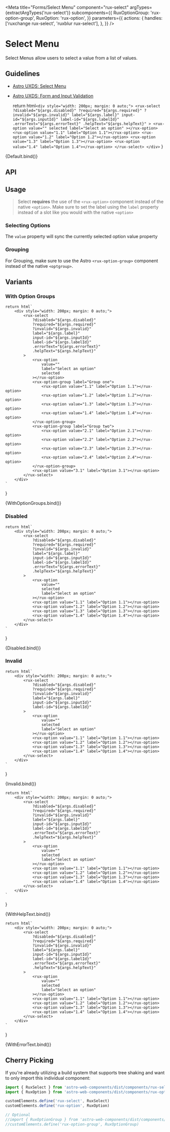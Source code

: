 
<Meta
    title="Forms/Select Menu"
    component="rux-select"
    argTypes={extractArgTypes('rux-select')}
    subcomponents={{
        RuxOptionGroup: 'rux-option-group',
        RuxOption: 'rux-option',
    }}
    parameters={{
        actions: {
            handles: ['ruxchange rux-select', 'ruxblur rux-select'],
        },
    }}
/>

# Select Menu

Select Menus allow users to select a value from a list of values.

## Guidelines

-   [Astro UXDS: Select Menu](https://astrouxds.com/components/select/)
-   [Astro UXDS: Form and Input Validation](https://www.astrouxds.com/ui-components/validation)

    return html`
        <div style="width: 200px; margin: 0 auto;">
            <rux-select
                ?disabled="${args.disabled}"
                ?required="${args.required}"
                ?invalid="${args.invalid}"
                label="${args.label}"
                input-id="${args.inputId}"
                label-id="${args.labelId}"
                .errorText="${args.errorText}"
                .helpText="${args.helpText}"
            >
                <rux-option
                    value=""
                    selected
                    label="Select an option"
                ></rux-option>
                <rux-option value="1.1" label="Option 1.1"></rux-option>
                <rux-option value="1.2" label="Option 1.2"></rux-option>
                <rux-option value="1.3" label="Option 1.3"></rux-option>
                <rux-option value="1.4" label="Option 1.4"></rux-option>
            </rux-select>
        </div>
    `
}

<Canvas>
    <Story
        args={{
            label: 'Select Menu',
            inputId: 1,
            labelId: 1,
        }}
        name="Select Menu"
    >
        {Default.bind()}
    </Story>
</Canvas>

## API

<ArgsTable of="rux-select" />

## Usage

> Select **requires** the use of the `<rux-option>` component instead of the native `<option>`. Make sure to set the label using the `label` property instead of a slot like you would with the native `<option>`

### Selecting Options

The `value` property will sync the currently selected option value property

### Grouping

For Grouping, make sure to use the Astro `<rux-option-group>` component instead of the native `<optgroup>`.

## Variants

### With Option Groups

    return html`
        <div style="width: 200px; margin: 0 auto;">
            <rux-select
                ?disabled="${args.disabled}"
                ?required="${args.required}"
                ?invalid="${args.invalid}"
                label="${args.label}"
                input-id="${args.inputId}"
                label-id="${args.labelId}"
                .errorText="${args.errorText}"
                .helpText="${args.helpText}"
            >
                <rux-option
                    value=""
                    label="Select an option"
                    selected
                ></rux-option>
                <rux-option-group label="Group one">
                    <rux-option value="1.1" label="Option 1.1"></rux-option>
                    <rux-option value="1.2" label="Option 1.2"></rux-option>
                    <rux-option value="1.3" label="Option 1.3"></rux-option>
                    <rux-option value="1.4" label="Option 1.4"></rux-option>
                </rux-option-group>
                <rux-option-group label="Group two">
                    <rux-option value="2.1" label="Option 2.1"></rux-option>
                    <rux-option value="2.2" label="Option 2.2"></rux-option>
                    <rux-option value="2.3" label="Option 2.3"></rux-option>
                    <rux-option value="2.4" label="Option 2.4"></rux-option>
                </rux-option-group>
                <rux-option value="3.1" label="Option 3.1"></rux-option>
            </rux-select>
        </div>
    `
}

<Canvas>
    <Story
        args={{
            label: 'With option groups',
            inputId: 1,
            labelId: 1,
        }}
        name="With Option Groups"
    >
        {WithOptionGroups.bind()}
    </Story>
</Canvas>

### Disabled

    return html`
        <div style="width: 200px; margin: 0 auto;">
            <rux-select
                ?disabled="${args.disabled}"
                ?required="${args.required}"
                ?invalid="${args.invalid}"
                label="${args.label}"
                input-id="${args.inputId}"
                label-id="${args.labelId}"
                .errorText="${args.errorText}"
                .helpText="${args.helpText}"
            >
                <rux-option
                    value=""
                    selected
                    label="Select an option"
                ></rux-option>
                <rux-option value="1.1" label="Option 1.1"></rux-option>
                <rux-option value="1.2" label="Option 1.2"></rux-option>
                <rux-option value="1.3" label="Option 1.3"></rux-option>
                <rux-option value="1.4" label="Option 1.4"></rux-option>
            </rux-select>
        </div>
    `
}

<Canvas>
    <Story
        args={{
            label: 'Disabled Select Menu',
            disabled: true,
            inputId: 1,
            labelId: 1,
        }}
        name="Disabled"
    >
        {Disabled.bind()}
    </Story>
</Canvas>

### Invalid

    return html`
        <div style="width: 200px; margin: 0 auto;">
            <rux-select
                ?disabled="${args.disabled}"
                ?required="${args.required}"
                ?invalid="${args.invalid}"
                label="${args.label}"
                input-id="${args.inputId}"
                label-id="${args.labelId}"
            >
                <rux-option
                    value=""
                    selected
                    label="Select an option"
                ></rux-option>
                <rux-option value="1.1" label="Option 1.1"></rux-option>
                <rux-option value="1.2" label="Option 1.2"></rux-option>
                <rux-option value="1.3" label="Option 1.3"></rux-option>
                <rux-option value="1.4" label="Option 1.4"></rux-option>
            </rux-select>
        </div>
    `
}

<Canvas>
    <Story
        args={{
            label: 'Invalid Select Menu',
            invalid: true,
            inputId: 1,
            labelId: 1,
        }}
        name="Invalid"
    >
        {Invalid.bind()}
    </Story>
</Canvas>

    return html`
        <div style="width: 200px; margin: 0 auto;">
            <rux-select
                ?disabled="${args.disabled}"
                ?required="${args.required}"
                ?invalid="${args.invalid}"
                label="${args.label}"
                input-id="${args.inputId}"
                label-id="${args.labelId}"
                .errorText="${args.errorText}"
                .helpText="${args.helpText}"
            >
                <rux-option
                    value=""
                    selected
                    label="Select an option"
                ></rux-option>
                <rux-option value="1.1" label="Option 1.1"></rux-option>
                <rux-option value="1.2" label="Option 1.2"></rux-option>
                <rux-option value="1.3" label="Option 1.3"></rux-option>
                <rux-option value="1.4" label="Option 1.4"></rux-option>
            </rux-select>
        </div>
    `
}

<Canvas>
    <Story
        args={{
            label: 'Select menu',
            inputId: 1,
            labelId: 1,
            helpText: 'Help text',
        }}
        name="With Help Text"
    >
        {WithHelpText.bind()}
    </Story>
</Canvas>

    return html`
        <div style="width: 200px; margin: 0 auto;">
            <rux-select
                ?disabled="${args.disabled}"
                ?required="${args.required}"
                ?invalid="${args.invalid}"
                label="${args.label}"
                input-id="${args.inputId}"
                label-id="${args.labelId}"
                .errorText="${args.errorText}"
                .helpText="${args.helpText}"
            >
                <rux-option
                    value=""
                    selected
                    label="Select an option"
                ></rux-option>
                <rux-option value="1.1" label="Option 1.1"></rux-option>
                <rux-option value="1.2" label="Option 1.2"></rux-option>
                <rux-option value="1.3" label="Option 1.3"></rux-option>
                <rux-option value="1.4" label="Option 1.4"></rux-option>
            </rux-select>
        </div>
    `
}

<Canvas>
    <Story
        args={{
            label: 'Select menu',
            inputId: 1,
            labelId: 1,
            errorText: 'Error text',
        }}
        name="With Error Text"
    >
        {WithErrorText.bind()}
    </Story>
</Canvas>

## Cherry Picking

If you're already utilizing a build system that supports tree shaking and want to only import this individual component:

```js
import { RuxSelect } from 'astro-web-components/dist/components/rux-select'
import { RuxOption } from 'astro-web-components/dist/components/rux-option'

customElements.define('rux-select', RuxSelect)
customElements.define('rux-option', RuxOption)

// Optional
//import { RuxOptionGroup } from 'astro-web-components/dist/components/rux-option-group'
//customElements.define('rux-option-group', RuxOptionGroup)
```
